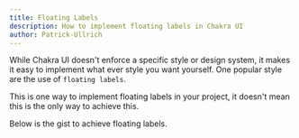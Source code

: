 ---
title: Floating Labels
description: How to implement floating labels in Chakra UI
author: Patrick-Ullrich
---


While Chakra UI doesn't enforce a specific style or design system, it makes it
easy to implement what ever style you want yourself. One popular style are the
use of `floating labels`.

This is one way to implement floating labels in your project, it doesn't mean
this is the only way to achieve this.

Below is the gist to achieve floating labels.

<FloatingLabelsSandpack />